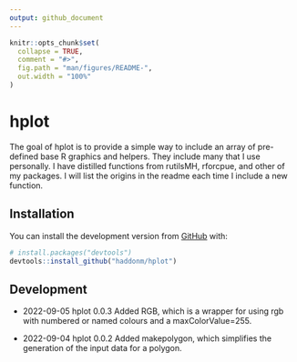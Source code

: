 ```yaml
---
output: github_document
---
```


<!-- README.md is generated from README.Rmd. Please edit that file -->

```r
knitr::opts_chunk$set(
  collapse = TRUE,
  comment = "#>",
  fig.path = "man/figures/README-",
  out.width = "100%"
)
```

# hplot

<!-- badges: start -->
<!-- badges: end -->

The goal of hplot is to provide a simple way to include an array of pre-defined base R graphics and helpers. They include many that I use personally. I have distilled functions from rutilsMH, rforcpue, and other of my packages. I will list the origins in the readme each time I include a new function.

## Installation

You can install the development version from [GitHub](https://github.com/) with:

``` r
# install.packages("devtools")
devtools::install_github("haddonm/hplot")
```
## Development


* 2022-09-05 hplot 0.0.3 Added RGB, which is a wrapper for using rgb with numbered or named colours and a maxColorValue=255.

* 2022-09-04 hplot 0.0.2 Added makepolygon, which simplifies the generation of the input data for a polygon.



